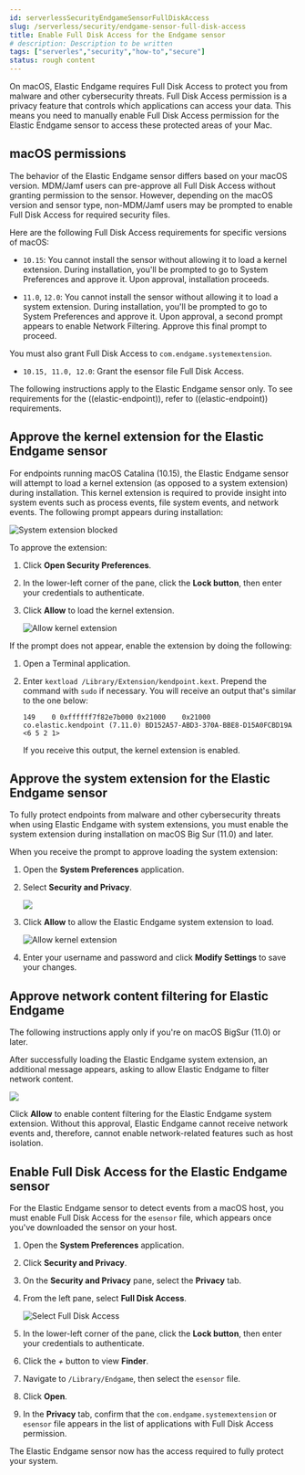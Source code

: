 ```yaml
---
id: serverlessSecurityEndgameSensorFullDiskAccess
slug: /serverless/security/endgame-sensor-full-disk-access
title: Enable Full Disk Access for the Endgame sensor
# description: Description to be written
tags: ["serverles","security","how-to","secure"]
status: rough content
---
```


<DocBadge template="technical preview" />
<div id="endgame-sensor-full-disk-access"></div>

On macOS, Elastic Endgame requires Full Disk Access to protect you from malware and other cybersecurity threats. Full Disk Access permission is a privacy feature that controls which applications can access your data. This means you need to manually enable Full Disk Access permission for the Elastic Endgame sensor to access these protected areas of your Mac.

<div id="macos-permissions"></div>

## macOS permissions

The behavior of the Elastic Endgame sensor differs based on your macOS version. MDM/Jamf users can pre-approve all Full Disk Access without granting permission to the sensor. However, depending on the macOS version and sensor type, non-MDM/Jamf users may be prompted to enable Full Disk Access for required security files.

Here are the following Full Disk Access requirements for specific versions of macOS:

- `10.15`: You cannot install the sensor without allowing it to load a <DocLink id="serverlessSecurityEndgameSensorFullDiskAccess" section="approve-the-kernel-extension-for-the-elastic-endgame-sensor">kernel extension</DocLink>. During installation, you'll be prompted to go to System Preferences and approve it. Upon approval, installation proceeds.

- `11.0`, `12.0`: You cannot install the sensor without allowing it to load a <DocLink id="serverlessSecurityEndgameSensorFullDiskAccess" section="approve-the-system-extension-for-the-elastic-endgame-sensor">system extension</DocLink>. During installation, you'll be prompted to go to System Preferences and approve it. Upon approval, a second prompt appears to enable Network Filtering. Approve this final prompt to proceed.

You must also grant Full Disk Access to `com.endgame.systemextension`.

- `10.15, 11.0, 12.0`: Grant the <DocLink id="serverlessSecurityEndgameSensorFullDiskAccess" section="enable-full-disk-access-for-the-elastic-endgame-sensor">esensor file</DocLink> Full Disk Access.

<DocCallOut title="Note">
The following instructions apply to the Elastic Endgame sensor only. To see requirements for the ((elastic-endpoint)), refer to <DocLink id="serverlessSecurityElasticEndpointDeployReqs">((elastic-endpoint)) requirements</DocLink>.
</DocCallOut>

<div id="kernel-ext-approval-endgame"></div>

## Approve the kernel extension for the Elastic Endgame sensor

For endpoints running macOS Catalina (10.15), the Elastic Endgame sensor will attempt to load a kernel extension (as opposed to a system extension) during installation. This kernel extension is required to provide insight into system events such as process events, file system events, and network events. The following prompt appears during installation:

![System extension blocked](../images/endgame-sensor-full-disk-access/-getting-started-fda-sys-ext-blocked.png)

To approve the extension:

1. Click **Open Security Preferences**.
1. In the lower-left corner of the pane, click the **Lock button**, then enter your credentials to authenticate.
1. Click **Allow** to load the kernel extension.

    ![Allow kernel extension](../images/endgame-sensor-full-disk-access/-getting-started-fda-allow-kernel-ext.png)

If the prompt does not appear, enable the extension by doing the following:

1. Open a Terminal application.
1. Enter `kextload /Library/Extension/kendpoint.kext`. Prepend the command with `sudo` if necessary. You will receive an output that's similar to the one below:

    `149    0 0xffffff7f82e7b000 0x21000    0x21000    co.elastic.kendpoint (7.11.0) BD152A57-ABD3-370A-BBE8-D15A0FCBD19A <6 5 2 1>`

    If you receive this output, the kernel extension is enabled.

<div id="system-extension"></div>

## Approve the system extension for the Elastic Endgame sensor

To fully protect endpoints from malware and other cybersecurity threats when using Elastic Endgame with system extensions, you must enable the system extension during installation on macOS Big Sur (11.0) and later.

When you receive the prompt to approve loading the system extension:

1. Open the **System Preferences** application.
1. Select **Security and Privacy**.

    ![](../images/endgame-sensor-full-disk-access/-getting-started-fda-sec-privacy-pane.png)

1. Click **Allow** to allow the Elastic Endgame system extension to load.

    ![Allow kernel extension](../images/endgame-sensor-full-disk-access/-getting-started-fda-allow-kernel-ext.png)

1. Enter your username and password and click **Modify Settings** to save your changes. 

<div id="allow-network-filter-content"></div>

## Approve network content filtering for Elastic Endgame

<DocCallOut title="Note">
The following instructions apply only if you're on macOS BigSur (11.0) or later.
</DocCallOut>

After successfully loading the Elastic Endgame system extension, an additional message appears, asking to allow Elastic Endgame to filter network content.

![](../images/endgame-sensor-full-disk-access/-getting-started-fda-endgame-allow-network-filter-ven.png)

Click **Allow** to enable content filtering for the Elastic Endgame system extension. Without this approval, Elastic Endgame cannot receive network events and, therefore, cannot enable network-related features such as <DocLink id="serverlessSecurityHostIsolationOv">host isolation</DocLink>.

<div id="endpoint-endgame-sensor"></div>

## Enable Full Disk Access for the Elastic Endgame sensor

For the Elastic Endgame sensor to detect events from a macOS host, you must enable Full Disk Access for the `esensor` file, which appears once you've downloaded the sensor on your host.

1. Open the **System Preferences** application.
1. Click **Security and Privacy**.
1. On the **Security and Privacy** pane, select the **Privacy** tab.
1. From the left pane, select **Full Disk Access**.

    ![Select Full Disk Access](../images/endgame-sensor-full-disk-access/-getting-started-fda-select-fda.png)

1. In the lower-left corner of the pane, click the **Lock button**, then enter your credentials to authenticate. 
1. Click the *+* button to view **Finder**.
1. Navigate to `/Library/Endgame`, then select the `esensor` file.
1. Click **Open**.
1. In the **Privacy** tab, confirm that the `com.endgame.systemextension` or `esensor` file appears in the list of applications with Full Disk Access permission.

The Elastic Endgame sensor now has the access required to fully protect your system.
